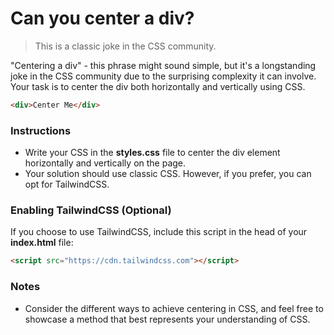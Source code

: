 # Can you center a div?

> This is a classic joke in the CSS community.

"Centering a div" - this phrase might sound simple, but it's a longstanding joke in the CSS community due to the surprising complexity it can involve. Your task is to center the div both horizontally and vertically using CSS.

```html
<div>Center Me</div>
```

### Instructions

- Write your CSS in the **styles.css** file to center the div element horizontally and vertically on the page.
- Your solution should use classic CSS. However, if you prefer, you can opt for TailwindCSS.

### Enabling TailwindCSS (Optional)

If you choose to use TailwindCSS, include this script in the head of your **index.html** file:

```html
<script src="https://cdn.tailwindcss.com"></script>
```

### Notes

- Consider the different ways to achieve centering in CSS, and feel free to showcase a method that best represents your understanding of CSS.